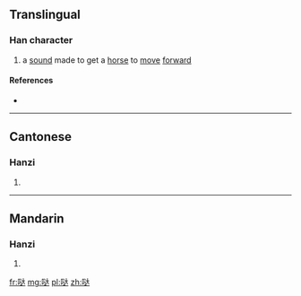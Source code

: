 {{also|噠}}
==Translingual==

===Han character===
{{Han char|rn=30|rad=口|as=06|sn=9|four=|canj=RYK,XRYK|ids=⿰口达}}

# a [[sound]] made to get a [[horse]] to [[move]] [[forward]]

====References====
* {{Han ref|kx=0193.051|hdz=10613.150|uh=54D2|ud=21714}}

----

==Cantonese==

===Hanzi===
{{yue-hanzi|jyut=|y=daat6|tra=噠}}

# {{defn|lang=yue|sort=口06}}

----

==Mandarin==

===Hanzi===
{{cmn-hanzi|tra=噠|pin=[[dā]] ([[da1]]), [[huì]] ([[hui4]])|wg=ta<sup>1</sup>, hui<sup>4</sup>}}

# {{defn|lang=cmn|sort=口06}}

[[fr:哒]]
[[mg:哒]]
[[pl:哒]]
[[zh:哒]]